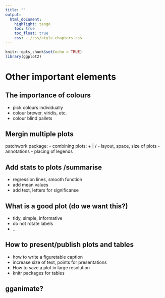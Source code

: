 ```yaml
---
title: ""
output:
  html_document:
    highlight: tango
    toc: true
    toc_float: true
    css: ../css/style-chapters.css
--- 
```


```r
knitr::opts_chunk$set(echo = TRUE)
library(ggplot2)
```

# Other important elements

## The importance of colours
- pick colours individually
- colour brewer, viridis, etc.
- colour blind pallets


## Mergin multiple plots
patchwork package: 
- combining plots: + | /
- layout, space, size of plots
- annotations
- placing of legends


## Add stats to plots /summarise
- regression lines, smooth function
- add mean values
- add text, letters for significanse


## What is a good plot (do we want this?)
- tidy, simple, informative
- do not rotate labels
- ...


## How to present/publish plots and tables
- how to write a figuretable caption
- increase size of text, points for presentations
- How to save a plot in large resolution
- knitr packages for tables


## gganimate?

